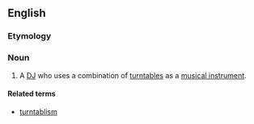 ==English==

===Etymology===
{{suffix|turntable|ist|lang=en}}

===Noun===
{{en-noun}}

# {{context|music|lang=en}} A [[DJ]] who uses a combination of [[turntable]]s as a [[musical instrument]].

====Related terms====
* [[turntablism]]